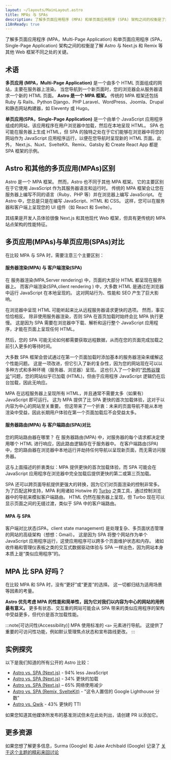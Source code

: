 ```yaml
---
layout: ~/layouts/MainLayout.astro
title: MPAs 与 SPAs
description: 了解多页面应用程序 (MPA) 和单页面应用程序 (SPA) 架构之间的权衡是了解 Astro 与其他 Web 框架的不同之处的关键。
i18nReady: true
---
```


了解多页面应用程序 (MPA，Multi-Page Application) 和单页面应用程序 (SPA，Single-Page Application) 架构之间的权衡是了解 Astro 与 Next.js 和 Remix 等其他 Web 框架不同之处的关键。

## 术语

**多页应用 (MPA，Multi-Page Application)** 是一个由多个 HTML 页面组成的网站，主要在服务器上渲染。 当您导航到一个新页面时，您的浏览器会从服务器请求一个新的 HTML 页面。 **Astro 是一个 MPA 框架。** 传统的 MPA 框架还包括 Ruby 与 Rails、Python Django、PHP Laravel、WordPress、Joomla、Drupal 和静态网站构建器，如 Eleventy 或 Hugo。

**单页应用(SPA，Single-Page Application)** 是一个由单个 JavaScript 应用程序组成的网站，该应用程序在用户浏览器中加载，然后在本地呈现 HTML。 SPA 也可能在服务器上生成 HTML，但 SPA 的独特之处在于它们能够在浏览器中将您的网站作为 JavaScript 应用程序运行，以便在您导航时呈现新的 HTML 页面。此外， Next.js、Nuxt、SvelteKit、Remix、Gatsby 和 Create React App 都是 SPA 框架的示例。

## Astro 和其他的多页应用(MPAs)区别 

Astro 是一个 MPA 框架。 然而，Astro 也不同于其他 MPA 框架。 它的主要区别在于它使用 JavaScript 作为其服务器语言和运行时。 传统的 MPA 框架会让您在服务器上编写不同的语言（Ruby、PHP 等）并在浏览器上编写 JavaScript。 在 Astro 中，您总是只是在编写 JavaScript、HTML 和 CSS。 这样，您可以在服务器和客户端上呈现您的 UI 组件（如 React 和 Svelte）。

其结果是开发人员体验很像 Next.js 和其他现代 Web 框架，但具有更传统的 MPA 站点架构的性能特征。

## 多页应用(MPAs)与单页应用(SPAs)对比 

在比较 MPA 与 SPA 时，需要注意三个主要区别：

####  服务器渲染(MPA) 与 客户端渲染(SPA)

在 服务器渲染(MPA,Server rendering) 中，页面的大部分 HTML 都呈现在服务器上。 而客户端渲染(SPA,client rendering ) 中，大多数 HTML 是通过在浏览器中运行 JavaScript 在本地呈现的。 这对网站行为、性能和 SEO 产生了巨大影响。

在浏览器中呈现 HTML 可能听起来比从远程服务器请求更快的选项。 然而，事实恰恰相反。 除非使用服务器渲染，否则 SPA 在首页加载时始终会比 MPA 执行更慢。 这是因为 SPA 需要在浏览器中下载、解析和运行整个 JavaScript 应用程序，才能在页面上呈现任何 HTML。 

然后，您的 SPA 可能无论如何都需要获取远程数据，从而在您的页面完成加载之前引入更多的等待时间。

大多数 SPA 框架会尝试通过在第一个页面加载时添加基本的服务器渲染来缓解这个性能问题。 这是一项改进，但它引入了新的复杂性，因为您的网站现在可以以多种方式和多种环境（服务器、浏览器）呈现。 这也引入了一个新的“[恐怖谷理论](https://zh.wikipedia.org/zh-tw/%E6%81%90%E6%80%96%E8%B0%B7%E7%90%86%E8%AE%BA)”问题，您的网站似乎已加载 (HTML)，但由于应用程序 JavaScript 逻辑仍在后台加载，因此无响应。

MPA 在远程服务器上呈现所有 HTML，并且通常不需要太多（如果有）JavaScript 即可运行。 这为 MPA 提供了比 SPA 更快的首次加载体验，这对于以内容为中心的网站至关重要。 但这带来了一个折衷：未来的页面导航不能从本地渲染中受益，因此长期用户体验在第一个页面加载后不会受益太多。

#### 服务器路由(MPA) 与 客户端路由(SPA)对比

您的网站路由器在哪里？ 在 服务器路由(MPA) 中，对服务器的每个请求都决定使用哪个 HTML 进行响应，因此路由逻辑存在于服务器中。 在客户端路由(SPA) 中，您的路由器在浏览器中本地运行并劫持任何导航以呈现新页面，而无需访问服务器。

这与上面描述的折衷类似：MPA 提供更快的首次加载体验，而 SPA 可能会在 JavaScript 应用程序在浏览器中完全加载后提供更快的第二或第三页加载。

SPA 还可以跨页面导航提供更强大的转换，因为它们对页面渲染的控制非常多。 为了匹配这种支持，MPA 利用诸如 Hotwire 的 [Turbo](https://turbo.hotwired.dev/) 之类工具，通过控制浏览器中的导航来模拟客户端路由。 HTML 仍然在服务器上呈现，但 Turbo 现在可以显示页面之间的无缝过渡，类似于 SPA 中的客户端路由。

#### MPA 与 SPA

客户端对比状态(SPA，client state management) 是处理复杂、多页面状态管理的网站的高级架构（想想：Gmail）。 这是因为 SPA 将整个网站作为单个 JavaScript 应用程序运行，这使应用程序可以跨多个页面维护状态和内存。 诸如收件箱和管理仪表板之类的交互式数据驱动体验与 SPA 一样出色，因为网站本身本质上是“类似应用程序”的。


## MPA 比 SPA 好吗？

在比较 MPA 和 SPA 时，没有“更好”或“更差”的选择。 这一切都归结为适用场景等因素的考量。

**Astro 优先考虑 MPA 的性能和简单性，因为它对我们以内容为中心的网站的用例最有意义。** 更多有状态、交互重的网站可能会从 SPA 带来的类似应用程序的架构中受益更多，但代价是首次加载性能。

:::note[可访问性(Accessibility)]
MPA 使用标准的 `<a>` 元素进行导航。 这提供了重要的可访问性功能，例如默认管理焦点状态和宣布路线更改。
:::

## 实例探究

以下是我们知道的所有公开的 Astro 比较：

- [Astro vs. SPA (Next.js)](https://twitter.com/t3dotgg/status/1437195415439360003) - 94% less JavaScript
- [Astro vs. SPA (Next.js)](https://twitter.com/jlengstorf/status/1442707241627385860?lang=en) - 34% 更快的加载
- [Astro vs. SPA (Next.js)](https://vanntile.com/blog/next-to-astro) – 65% 网络使用减少
- [Astro vs. SPA (Remix, SvelteKit)](https://www.youtube.com/watch?v=2ZEMb_H-LYE&t=8163s) - "这令人置信的 Google Lighthouse 分数"
- [Astro vs. Qwik](https://www.youtube.com/watch?v=2ZEMb_H-LYE&t=8504s) - 43% 更快的 TTI

如果您知道其他媒体所发布的基准测试但未在此处列出，请创建 PR 以添加它。

## 更多资源

如果您想了解更多信息，Surma (Google) 和 Jake Archibald (Google) 记录了 [关于这个主题的精彩来回讨论](https://www.youtube.com/watch?v=ivLhf3hq7eM)
